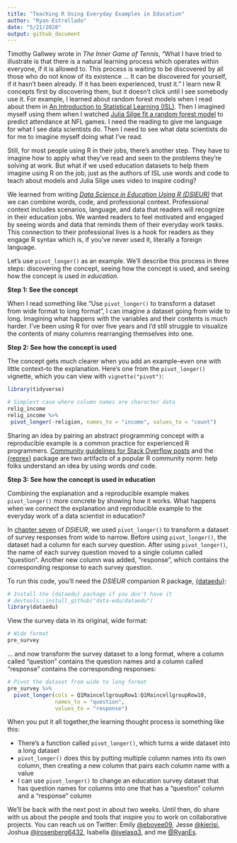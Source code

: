 ```yaml
---
title: "Teaching R Using Everyday Examples in Education"
author: "Ryan Estrellado"
date: "5/21/2020"
output: github_document
---
```


Timothy Gallwey wrote in *The Inner Game of Tennis*, "What I have tried to illustrate is that there is a natural learning process which operates within everyone, if it is allowed to. This process is waiting to be discovered by all those who do not know of its existence ... It can be discovered for yourself, if it hasn't been already. If it has been experienced, trust it." I learn new R concepts first by discovering them, but it doesn’t click until I see somebody use it. For example, I learned about random forest models when I read about them in [An Introduction to Statistical Learning (ISL)](https://www.amazon.com/Introduction-Statistical-Learning-Applications-Statistics/dp/1461471370). Then I imagined myself using them when I watched [Julia Silge fit a random forest model](https://youtu.be/LPptRkGoYMg) to predict attendance at NFL games. I need the reading to give me language for what I see data scientists do. Then I need to see what data scientists do for me to imagine myself doing what I’ve read.

Still, for most people using R in their jobs, there’s another step. They have to imagine how to apply what they’ve read and seen to the problems they're solving at work. But what if we used education datasets to help them imagine using R on the job, just as the authors of ISL use words and code to teach about models and Julia Silge uses video to inspire coding?

We learned from writing [*Data Science in Education Using R (DSIEUR)*](https://datascienceineducation.com) that we can combine words, code, and professional context. Professional context includes scenarios, language, and data that readers will recognize in their education jobs. We wanted readers to feel motivated and engaged by seeing words and data that reminds them of their everyday work tasks. This connection to their professional lives is a hook for readers as they engage R syntax which is, if you’ve never used it, literally a foreign language.

Let’s use `pivot_longer()` as an example. We'll describe this process in three steps: discovering the concept, seeing how the concept is used, and seeing how the concept is used *in education*. 

**Step 1: See the concept**

When I read something like “Use `pivot_longer()` to transform a dataset from wide format to long format”, I can imagine a dataset going from wide to long. Imagining what happens with the variables and their contents is much harder. I’ve been using R for over five years and I’d still struggle to visualize the contents of many columns rearranging themselves into one.  

**Step 2: See how the concept is used**

The concept gets much clearer when you add an example–even one with little context–to the explanation. Here’s one from the `pivot_longer()` vignette, which you can view with `vignette("pivot")`:  

```r
library(tidyverse)
```

```r
# Simplest case where column names are character data
relig_income
relig_income %>%
 pivot_longer(-religion, names_to = "income", values_to = "count")
```

Sharing an idea by pairing an abstract programming concept with a reproducible example is a common practice for experienced R programmers. [Community guidelines for Stack Overflow posts](https://stackoverflow.com/questions/5963269/how-to-make-a-great-r-reproducible-example) and the [{reprex}](https://www.tidyverse.org/help/) package are two artifacts of a popular R community norm: help folks understand an idea by using words *and* code. 

**Step 3: See how the concept is used in education**

Combining the explanation and a reproducible example makes `pivot_longer()` more concrete by showing how it works. What happens when we connect the explanation and reproducible example to the everyday work of a data scientist in education? 

In [chapter seven](https://datascienceineducation.com/c07.html) of *DSIEUR*, we used `pivot_longer()` to transform a dataset of survey responses from wide to narrow. Before using `pivot_longer()`, the dataset had a column for each survey question. After using `pivot_longer()`, the name of each survey question moved to a single column called "question". Another new column was added, "response", which contains the corresponding response to each survey question. 

To run this code, you'll need the *DSIEUR* companion R package, [{dataedu}](https://github.com/data-edu/dataedu): 

```r
# Install the {dataedu} package if you don't have it
# devtools::install_github("data-edu/dataedu")
library(dataedu)
```
 
View the survey data in its original, wide format: 

```r
# Wide format
pre_survey
```

... and now transform the survey dataset to a long format, where a column called "question" contains the question names and a column called "response" contains the corresponding responses: 

```r
# Pivot the dataset from wide to long format
pre_survey %>%
  pivot_longer(cols = Q1MaincellgroupRow1:Q1MaincellgroupRow10,
               names_to = "question",
               values_to = "response")
```

When you put it all together,the learning thought process is something like this: 

 - There’s a function called `pivot_longer()`, which turns a wide dataset into a long dataset 
 - `pivot_longer()` does this by putting multiple column names into its own column, then creating a new column that pairs each column name with a value 
 - I can use `pivot_longer()` to change an education survey dataset that has question names for columns into one that has a "question" column and a "response" column
 
We’ll be back with the next post in about two weeks. Until then, do share with us about the people and tools that inspire you to work on collaborative projects. You can reach us on Twitter: Emily [@ebovee09](https://twitter.com/ebovee09), Jesse [@kierisi](https://twitter.com/kierisi), Joshua [@jrosenberg6432](https://twitter.com/jrosenberg6432), Isabella [@ivelasq3](https://twitter.com/ivelasq3), and me [@RyanEs](https://twitter.com/RyanEs). 
